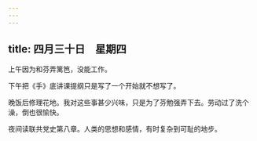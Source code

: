 ```yaml
---
---
---
```

title: 四月三十日　星期四
---




上午因为和芬弄篱笆，没能工作。

下午把《手》底讲课提纲只是写了一个开始就不想写了。

晚饭后修理花地。我对这些事甚少兴味，只是为了芬勉强弄下去。劳动过了洗个澡，倒也很愉快。

夜间读联共党史第八章。人类的思想和感情，有时复杂到可耻的地步。